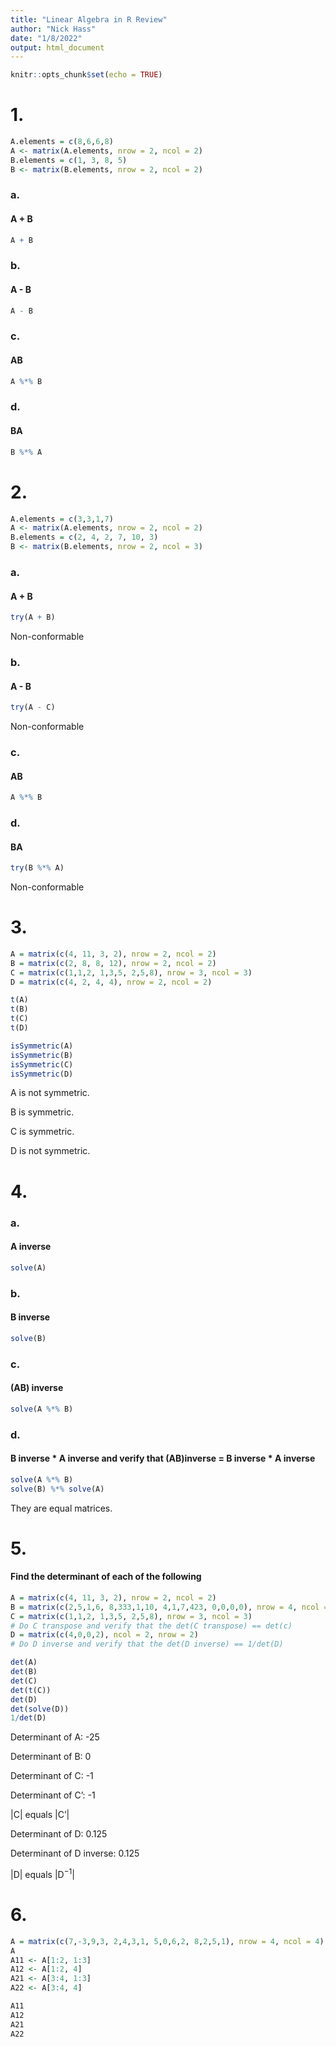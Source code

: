 ```yaml
---
title: "Linear Algebra in R Review"
author: "Nick Hass"
date: "1/8/2022"
output: html_document
---
```


```r
knitr::opts_chunk$set(echo = TRUE)
```

# 1.
```r
A.elements = c(8,6,6,8)
A <- matrix(A.elements, nrow = 2, ncol = 2)
B.elements = c(1, 3, 8, 5)
B <- matrix(B.elements, nrow = 2, ncol = 2)
```

### a. 
#### A + B
```r
A + B
```

### b. 
#### A - B
```r
A - B
```

### c. 
#### AB
```r
A %*% B
```

### d. 
#### BA
```r
B %*% A
```

# 2.
```r
A.elements = c(3,3,1,7)
A <- matrix(A.elements, nrow = 2, ncol = 2)
B.elements = c(2, 4, 2, 7, 10, 3)
B <- matrix(B.elements, nrow = 2, ncol = 3)
```

### a. 
#### A + B
```r
try(A + B)
```

Non-conformable

### b. 
#### A - B
```r
try(A - C)
```

Non-conformable

### c. 
#### AB
```r
A %*% B
```

### d. 
#### BA
```r
try(B %*% A)
```

Non-conformable

# 3.
```r
A = matrix(c(4, 11, 3, 2), nrow = 2, ncol = 2)
B = matrix(c(2, 8, 8, 12), nrow = 2, ncol = 2)
C = matrix(c(1,1,2, 1,3,5, 2,5,8), nrow = 3, ncol = 3)
D = matrix(c(4, 2, 4, 4), nrow = 2, ncol = 2)
```
```r
t(A)
t(B)
t(C)
t(D)
```
```r
isSymmetric(A)
isSymmetric(B)
isSymmetric(C)
isSymmetric(D)
```

A is not symmetric.

B is symmetric.

C is symmetric.

D is not symmetric.

# 4. 
### a. 
#### A inverse
```r
solve(A)
```

### b. 
#### B inverse
```r
solve(B)
```

### c. 
#### (AB) inverse
```r
solve(A %*% B)
```

### d. 
#### B inverse * A inverse and verify that (AB)inverse = B inverse * A inverse
```r
solve(A %*% B)
solve(B) %*% solve(A)
```

They are equal matrices.

# 5. 
#### Find the determinant of each of the following
```r
A = matrix(c(4, 11, 3, 2), nrow = 2, ncol = 2)
B = matrix(c(2,5,1,6, 8,333,1,10, 4,1,7,423, 0,0,0,0), nrow = 4, ncol = 4)
C = matrix(c(1,1,2, 1,3,5, 2,5,8), nrow = 3, ncol = 3)
# Do C transpose and verify that the det(C transpose) == det(c)
D = matrix(c(4,0,0,2), ncol = 2, nrow = 2)
# Do D inverse and verify that the det(D inverse) == 1/det(D)

det(A)
det(B)
det(C)
det(t(C))
det(D)
det(solve(D))
1/det(D)
```
Determinant of A: -25

Determinant of B: 0

Determinant of C: -1

Determinant of C': -1

$\text{|C| equals |C'|}$

Determinant of D: 0.125

Determinant of D inverse: 0.125

$\text{|D| equals |D}^{-1}|$

# 6. 
```r
A = matrix(c(7,-3,9,3, 2,4,3,1, 5,0,6,2, 8,2,5,1), nrow = 4, ncol = 4)
A
A11 <- A[1:2, 1:3]
A12 <- A[1:2, 4]
A21 <- A[3:4, 1:3]
A22 <- A[3:4, 4]

A11
A12
A21
A22
```

